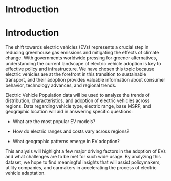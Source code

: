 # Introduction
# Introduction

The shift towards electric vehicles (EVs) represents a crucial step in reducing greenhouse gas emissions and mitigating the effects of climate change. With governments worldwide pressing for greener alternatives, understanding the current landscape of electric vehicle adoption is key to effective policy and infrastructure. We have chosen this topic because electric vehicles are at the forefront in this transition to sustainable transport, and their adoption provides valuable information about consumer behavior, technology advances, and regional trends.

Electric Vehicle Population data will be used to analyze the trends of distribution, characteristics, and adoption of electric vehicles across regions. Data regarding vehicle type, electric range, base MSRP, and geographic location will aid in answering specific questions: 

- What are the most popular EV models? 

- How do electric ranges and costs vary across regions? 

- What geographic patterns emerge in EV adoption? 

This analysis will highlight a few major driving factors in the adoption of EVs and what challenges are to be met for such wide usage. By analyzing this dataset, we hope to find meaningful insights that will assist policymakers, utility companies, and carmakers in accelerating the process of electric vehicle adaptation.

